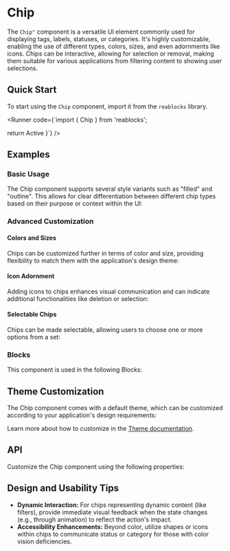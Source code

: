 
# Chip
The `Chip"` component is a versatile UI element commonly used for displaying tags, labels, statuses, or categories. It's highly customizable, enabling the use of different types, colors, sizes, and even adornments like icons.
Chips can be interactive, allowing for selection or removal, making them suitable for various applications from filtering content to showing user selections.

## Quick Start
To start using the `Chip` component, import it from the `reablocks` library.

<Runner code={`import { Chip } from 'reablocks';

  return <Chip>Active</Chip>
}`}
/>

## Examples
### Basic Usage
The Chip component supports several style variants such as "filled" and "outline".
This allows for clear differentiation between different chip types based on their 
purpose or context within the UI:

<StoryRenderer path="components/Chip.story.tsx" name="Variants" storybookKey="components-elements-chip--variants" />

### Advanced Customization
#### Colors and Sizes
Chips can be customized further in terms of color and size, providing flexibility to 
match them with the application's design theme:

<StoryRenderer path="components/Chip.story.tsx" name="Colors" storybookKey="components-elements-chip--colors" />

<StoryRenderer path="components/Chip.story.tsx" name="Sizes" storybookKey="components-elements-chip--sizes" />

#### Icon Adornment
Adding icons to chips enhances visual communication and can indicate additional functionalities like deletion or selection:
<StoryRenderer path="components/Chip.story.tsx" name="Adornment" storybookKey="components-elements-chip--adornment" />

#### Selectable Chips
Chips can be made selectable, allowing users to choose one or more options from a set:
<StoryRenderer path="components/Chip.story.tsx" name="Selectable" storybookKey="components-elements-chip--selectable" />

### Blocks
This component is used in the following Blocks:

<Cards>
  <Cards.Card title="Not Found" href="/blocks/foundation/not-found" />
  <Cards.Card title="Billing" href="/blocks/administration/billing" />
  <Cards.Card title="Pricing" href="/blocks/administration/pricing" />
  <Cards.Card title="Profile" href="/blocks/administration/profile" />
</Cards>

## Theme Customization
The Chip component comes with a default theme, which can be customized according to your application's design requirements:

<ThemeRender name="chip" />

Learn more about how to customize in the [Theme documentation](/docs/theme/getting-started).

## API
Customize the Chip component using the following properties:
<PropsTable name="Chip" />

## Design and Usability Tips

- **Dynamic Interaction:** For chips representing dynamic content (like filters), provide immediate visual feedback when the state changes (e.g., through animation) to reflect the action's impact.
- **Accessibility Enhancements:** Beyond color, utilize shapes or icons within chips to communicate status or category for those with color vision deficiencies.
